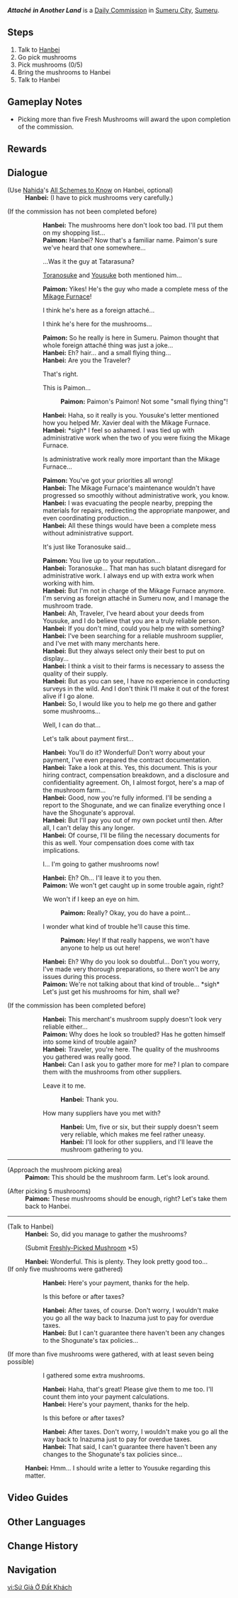{{Quest Infobox
|id            = 23002
|type          = Commission
|image         = Commission Attaché in Another Land.png
|startLocation = [[Sumeru City]], [[Sumeru]]
|region        = Sumeru
|area          = Avidya Forest
|subarea       = Sumeru City
|requirement   = Complete {{Quest|Tatara Tales: The Last Act|showType=0}}
|otherRewards  = * AR-Dependent Rewards
*If more than 5 Mushrooms are collected, grants the {{Achievement|"It's My Job."}} upon completion.
|characters    = Hanbei;Paimon;Traveler
|npc           = Hanbei
}}
'''''Attaché in Another Land''''' is a [[Daily Commission]] in [[Sumeru City]], [[Sumeru]].

==Steps==
# Talk to [[Hanbei]]
# Go pick mushrooms
# Pick mushrooms (0/5)
# Bring the mushrooms to Hanbei
# Talk to Hanbei

==Gameplay Notes==
* Picking more than five Fresh Mushrooms will award the {{Achievement|"It's My Job."}} upon completion of the commission.

==Rewards==
{{Commission Rewards|full}}

==Dialogue==
{{Quest Description|A foreign attaché from Inazuma is hard at work...}}
{{Dialogue Start}}
;(Use [[Nahida]]'s [[All Schemes to Know]] on Hanbei, optional)
:'''Hanbei:''' (I have to pick mushrooms very carefully.)

;(If the commission has not been completed before)
::'''Hanbei:''' The mushrooms here don't look too bad. I'll put them on my shopping list...
::'''Paimon:''' Hanbei? Now that's a familiar name. Paimon's sure we've heard that one somewhere...
::{{DIcon}} ...Was it the guy at Tatarasuna?
::{{DIcon}} [[Toranosuke]] and [[Yousuke]] both mentioned him...
::'''Paimon:''' Yikes! He's the guy who made a complete mess of the [[Mikage Furnace]]!
::{{DIcon}} I think he's here as a foreign attaché...
::{{DIcon}} I think he's here for the mushrooms...
::'''Paimon:''' So he really is here in Sumeru. Paimon thought that whole foreign attaché thing was just a joke...
::'''Hanbei:''' Eh? {{MC|m=Blond|f=Blonde}} hair... and a small flying thing...
::'''Hanbei:''' Are you the Traveler?
::{{DIcon}} That's right.
::{{DIcon}} This is Paimon...
:::'''Paimon:''' Paimon's Paimon! Not some "small flying thing"!
::'''Hanbei:''' Haha, so it really is you. Yousuke's letter mentioned how you helped Mr. Xavier deal with the Mikage Furnace.
::'''Hanbei:''' *sigh* I feel so ashamed. I was tied up with administrative work when the two of you were fixing the Mikage Furnace.
::{{DIcon}} Is administrative work really more important than the Mikage Furnace...
::'''Paimon:''' You've got your priorities all wrong!
::'''Hanbei:''' The Mikage Furnace's maintenance wouldn't have progressed so smoothly without administrative work, you know.
::'''Hanbei:''' I was evacuating the people nearby, prepping the materials for repairs, redirecting the appropriate manpower, and even coordinating production...
::'''Hanbei:''' All these things would have been a complete mess without administrative support.
::{{DIcon}} It's just like Toranosuke said...
::'''Paimon:''' You live up to your reputation...
::'''Hanbei:''' Toranosuke... That man has such blatant disregard for administrative work. I always end up with extra work when working with him.
::'''Hanbei:''' But I'm not in charge of the Mikage Furnace anymore. I'm serving as foreign attaché in Sumeru now, and I manage the mushroom trade.
::'''Hanbei:''' Ah, Traveler, I've heard about your deeds from Yousuke, and I do believe that you are a truly reliable person.
::'''Hanbei:''' If you don't mind, could you help me with something?
::'''Hanbei:''' I've been searching for a reliable mushroom supplier, and I've met with many merchants here.
::'''Hanbei:''' But they always select only their best to put on display...
::'''Hanbei:''' I think a visit to their farms is necessary to assess the quality of their supply.
::'''Hanbei:''' But as you can see, I have no experience in conducting surveys in the wild. And I don't think I'll make it out of the forest alive if I go alone.
::'''Hanbei:''' So, I would like you to help me go there and gather some mushrooms...
::{{DIcon}} Well, I can do that...
::{{DIcon}} Let's talk about payment first...
::'''Hanbei:''' You'll do it? Wonderful! Don't worry about your payment, I've even prepared the contract documentation.
::'''Hanbei:''' Take a look at this. Yes, this document. This is your hiring contract, compensation breakdown, and a disclosure and confidentiality agreement. Oh, I almost forgot, here's a map of the mushroom farm...
::{{Black Screen|You are exhausted after carefully looking through all the documents with Hanbei...}}
::'''Hanbei:''' Good, now you're fully informed. I'll be sending a report to the Shogunate, and we can finalize everything once I have the Shogunate's approval.
::'''Hanbei:''' But I'll pay you out of my own pocket until then. After all, I can't delay this any longer.
::'''Hanbei:''' Of course, I'll be filing the necessary documents for this as well. Your compensation does come with tax implications.
::{{DIcon}} I... I'm going to gather mushrooms now!
::'''Hanbei:''' Eh? Oh... I'll leave it to you then.
::'''Paimon:''' We won't get caught up in some trouble again, right?
::{{DIcon}} We won't if I keep an eye on him.
:::'''Paimon:''' Really? Okay, you do have a point...
::{{DIcon}} I wonder what kind of trouble he'll cause this time.
:::'''Paimon:''' Hey! If that really happens, we won't have anyone to help us out here!
::'''Hanbei:''' Eh? Why do you look so doubtful... Don't you worry, I've made very thorough preparations, so there won't be any issues during this process.
::'''Paimon:''' We're not talking about that kind of trouble... *sigh* Let's just get his mushrooms for him, shall we?
;(If the commission has been completed before)
::'''Hanbei:''' This merchant's mushroom supply doesn't look very reliable either...
::'''Paimon:''' Why does he look so troubled? Has he gotten himself into some kind of trouble again?
::'''Hanbei:''' Traveler, you're here. The quality of the mushrooms you gathered was really good.
::'''Hanbei:''' Can I ask you to gather more for me? I plan to compare them with the mushrooms from other suppliers.
::{{DIcon}} Leave it to me.
:::'''Hanbei:''' Thank you.
::{{DIcon}} How many suppliers have you met with?
:::'''Hanbei:''' Um, five or six, but their supply doesn't seem very reliable, which makes me feel rather uneasy.
:::'''Hanbei:''' I'll look for other suppliers, and I'll leave the mushroom gathering to you.
----
;(Approach the mushroom picking area)
:'''Paimon:''' This should be the mushroom farm. Let's look around.

;(After picking 5 mushrooms)
:'''Paimon:''' These mushrooms should be enough, right? Let's take them back to Hanbei.
----
;(Talk to Hanbei)
:'''Hanbei:''' So, did you manage to gather the mushrooms?
:;(Submit [[Freshly-Picked Mushroom]] ×5)
:'''Hanbei:''' Wonderful. This is plenty. They look pretty good too...
;(If only five mushrooms were gathered)
::'''Hanbei:''' Here's your payment, thanks for the help.
::{{DIcon}} Is this before or after taxes?
::'''Hanbei:''' After taxes, of course. Don't worry, I wouldn't make you go all the way back to Inazuma just to pay for overdue taxes.
::'''Hanbei:''' But I can't guarantee there haven't been any changes to the Shogunate's tax policies...
;(If more than five mushrooms were gathered, with at least seven being possible)
::{{DIcon}} I gathered some extra mushrooms.
::'''Hanbei:''' Haha, that's great! Please give them to me too. I'll count them into your payment calculations.
::'''Hanbei:''' Here's your payment, thanks for the help.
::{{DIcon}} Is this before or after taxes?
::'''Hanbei:''' After taxes. Don't worry, I wouldn't make you go all the way back to Inazuma just to pay for overdue taxes.
::'''Hanbei:''' That said, I can't guarantee there haven't been any changes to the Shogunate's tax policies since...
:;(Obtain {{Item|Mora|x=2,000}})
:'''Hanbei:''' Hmm... I should write a letter to Yousuke regarding this matter.
{{Dialogue End}}

==Video Guides==
{{EVT
|video1   = https://youtu.be/NGKDvbtLPxA
|caption1 = Attaché in Another Land "It's My Job" Achievement.
}}

==Other Languages==
{{Other Languages
|en      = Attaché in Another Land
|zhs     = 御用在他乡
|zhs_rm  = Yùyòng zài Tāxiāng
|zht     = 御用在他鄉
|zht_rm  = Yùyòng zài Tāxiāng
|zh_tl   = Imperial Official in Another Land
|ja      = 異国の御用掛
|ja_rm   = Ikoku no Goyoukakari
|ja_tl   = Imperial Official of a Foreign Country
|ko      = {{tt|타향|他鄉}}<->으로 {{tt|향|向}}한 {{tt|어용|御用}}
|ko_tl   = Government Service Toward Foreign Land
|es      = Trabajando lejos de casa
|es_tl   = Working Far From Home
|fr      = Attaché en pays étranger
|fr_tl   = Attaché in Foreign Land
|ru      = Атташе на чужбине
|ru_tl   = Attaché in Another Land
|th      = ทูตในต่างแดน
|th_rm   = 
|th_tl   = 
|vi      = Sứ Giả Ở Đất Khách
|vi_tl   = 
|de      = Attaché in der Fremde
|de_tl   = Attaché in the Outland
|id      = Atase di Negeri Lain
|id_tl   = Attaché in Another Country
|pt      = Adido em Outra Terra
|pt_tl   = 
|tr      = Başka Bir Diyarda Ataşe
|tr_tl   = Attaché in Another Land
|it      = Diplomatico in terra straniera
|it_tl   = Diplomatic in Foreign Land
}}

==Change History==
{{Change History|3.0}}

==Navigation==
{{Commission Navbox|Sumeru}}

[[vi:Sứ Giả Ở Đất Khách]]